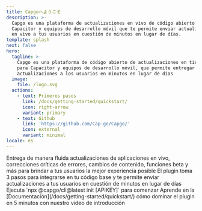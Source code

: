 ```yaml
---
title: Capgoへようこそ
description: >-
  Capgo es una plataforma de actualizaciones en vivo de código abierto para
  Capacitor y equipos de desarrollo móvil que te permite enviar actualizaciones
  en vivo a tus usuarios en cuestión de minutos en lugar de días.
template: splash
next: false
hero:
  tagline: >-
    Capgo es una plataforma de código abierto de actualizaciones en tiempo real
    para Capacitor y equipos de desarrollo móvil, que permite entregar
    actualizaciones a los usuarios en minutos en lugar de días
  image:
    file: /logo.svg
  actions:
    - text: Primeros pasos
      link: /docs/getting-started/quickstart/
      icon: right-arrow
      variant: primary
    - text: Github
      link: 'https://github.com/Cap-go/Capgo/'
      icon: external
      variant: minimal
locale: es
---
```



<CardGrid stagger>
  <Card title="El poder de la Actualización en Vivo" icon="rocket">
    Entrega de manera fluida actualizaciones de aplicaciones en vivo, correcciones críticas de errores, cambios de contenido, funciones beta y más para brindar a tus usuarios la mejor experiencia posible
  </Card>
  <Card title="Fácil de integrar" icon="pencil">
    El plugin toma 3 pasos para integrarse en tu código base y te permite enviar actualizaciones a tus usuarios en cuestión de minutos en lugar de días
  </Card>
  <Card title="Instalación" icon="setting">
    Ejecuta `npx @capgo/cli@latest init [APIKEY]` para comenzar
  </Card>
  <Card title="Documentación extensa" icon="open-book">
    Aprende en la [Documentación](/docs/getting-started/quickstart/) cómo dominar el plugin en 5 minutos con nuestro video de introducción
  </Card>
</CardGrid>